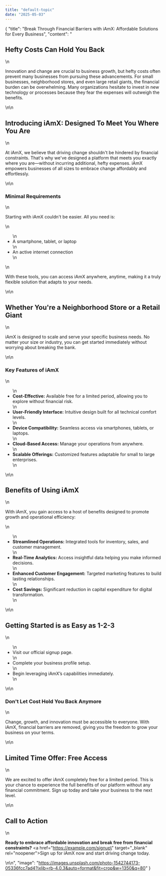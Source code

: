 ```yaml
---
title: "default-topic"
date: "2025-05-03"
---
```


{
  "title": "Break Through Financial Barriers with iAmX: Affordable Solutions for Every Business",
  "content": "<h2>Hefty Costs Can Hold You Back</h2>\n<p>Innovation and change are crucial to business growth, but hefty costs often prevent many businesses from pursuing these advancements. For small businesses, neighborhood stores, and even large retail giants, the financial burden can be overwhelming. Many organizations hesitate to invest in new technology or processes because they fear the expenses will outweigh the benefits.</p>\n\n<h2>Introducing iAmX: Designed To Meet You Where You Are</h2>\n<p>At iAmX, we believe that driving change shouldn't be hindered by financial constraints. That's why we've designed a platform that meets you exactly where you are—without incurring additional, hefty expenses. iAmX empowers businesses of all sizes to embrace change affordably and effortlessly.</p>\n\n<h3>Minimal Requirements</h3>\n<p>Starting with iAmX couldn't be easier. All you need is:</p>\n<ul>\n  <li>A smartphone, tablet, or laptop</li>\n  <li>An active internet connection</li>\n</ul>\n<p>With these tools, you can access iAmX anywhere, anytime, making it a truly flexible solution that adapts to your needs.</p>\n\n<h2>Whether You're a Neighborhood Store or a Retail Giant</h2>\n<p>iAmX is designed to scale and serve your specific business needs. No matter your size or industry, you can get started immediately without worrying about breaking the bank.</p>\n\n<h3>Key Features of iAmX</h3>\n<ul>\n  <li><strong>Cost-Effective:</strong> Available free for a limited period, allowing you to explore without financial risk.</li>\n  <li><strong>User-Friendly Interface:</strong> Intuitive design built for all technical comfort levels.</li>\n  <li><strong>Device Compatibility:</strong> Seamless access via smartphones, tablets, or laptops.</li>\n  <li><strong>Cloud-Based Access:</strong> Manage your operations from anywhere.</li>\n  <li><strong>Scalable Offerings:</strong> Customized features adaptable for small to large enterprises.</li>\n</ul>\n\n<h2>Benefits of Using iAmX</h2>\n<p>With iAmX, you gain access to a host of benefits designed to promote growth and operational efficiency:</p>\n<ul>\n  <li><strong>Streamlined Operations:</strong> Integrated tools for inventory, sales, and customer management.</li>\n  <li><strong>Real-Time Analytics:</strong> Access insightful data helping you make informed decisions.</li>\n  <li><strong>Enhanced Customer Engagement:</strong> Targeted marketing features to build lasting relationships.</li>\n  <li><strong>Cost Savings:</strong> Significant reduction in capital expenditure for digital transformation.</li>\n</ul>\n\n<h2>Getting Started is as Easy as 1-2-3</h2>\n<ul>\n  <li>Visit our official signup page.</li>\n  <li>Complete your business profile setup.</li>\n  <li>Begin leveraging iAmX’s capabilities immediately.</li>\n</ul>\n\n<h3>Don't Let Cost Hold You Back Anymore</h3>\n<p>Change, growth, and innovation must be accessible to everyone. With iAmX, financial barriers are removed, giving you the freedom to grow your business on your terms.</p>\n\n<h2>Limited Time Offer: Free Access</h2>\n<p>We are excited to offer iAmX completely free for a limited period. This is your chance to experience the full benefits of our platform without any financial commitment. Sign up today and take your business to the next level.</p>\n\n<h2>Call to Action</h2>\n<p><strong>Ready to embrace affordable innovation and break free from financial constraints?</strong> <a href=\"https://example.com/signup\" target=\"_blank\" rel=\"noopener\">Sign up for iAmX now</a> and start driving change today.</p>\n\n<!-- SEO Keywords: affordable business solutions, cost-effective digital transformation, affordable innovation, budget-friendly business tools -->",
  "image": "https://images.unsplash.com/photo-1542744173-05336fcc7ad4?ixlib=rb-4.0.3&auto=format&fit=crop&w=1350&q=80"
}